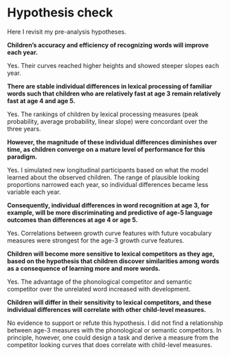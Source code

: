 Hypothesis check {#aim1-h-check}
========================================================================

\setlength{\parindent}{0in}

Here I revisit my pre-analysis hypotheses.

\bigskip\smallskip

**Children’s accuracy and efficiency of recognizing words will improve
each year.**

Yes. Their curves reached higher heights and showed steeper slopes each
year.

\bigskip\smallskip

**There are stable individual differences in lexical processing of
familiar words such that children who are relatively fast at age 3
remain relatively fast at age 4 and age 5.**

Yes. The rankings of children by lexical processing measures (peak
probability, average probability, linear slope) were concordant over the
three years.

\bigskip\smallskip

**However, the magnitude of these individual differences diminishes
over time, as children converge on a mature level of performance for
this paradigm.**

Yes. I simulated new longitudinal participants based on what the model
learned about the observed children. The range of plausible looking
proportions narrowed each year, so individual differences became less
variable each year.

\bigskip\smallskip

**Consequently, individual differences in word recognition at
age 3, for example, will be more discriminating and predictive of
age-5 language outcomes than differences at age 4 or age 5.**

Yes. Correlations between growth curve features with future vocabulary
measures were strongest for the age-3 growth curve features.

\bigskip\smallskip

**Children will become more sensitive to lexical competitors as they
age, based on the hypothesis that children discover similarities
among words as a consequence of learning more and more words.**

Yes. The advantage of the phonological competitor and semantic
competitor over the unrelated word increased with development.

\bigskip\smallskip

**Children will differ in their sensitivity to lexical competitors,
and these individual differences will correlate with other
child-level measures.**

No evidence to support or refute this hypothesis. I did not find a
relationship between age-3 measures with the phonological or semantic
competitors. In principle, however, one could design a task and derive a
measure from the competitor looking curves that does correlate with
child-level measures.

\setlength{\parindent}{1.5em}
